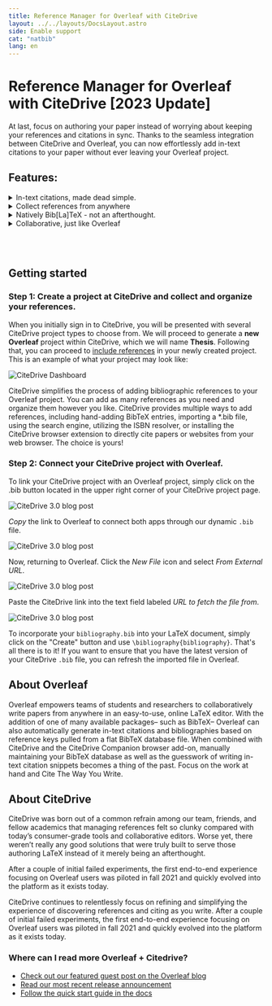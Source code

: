 ```yaml
---
title: Reference Manager for Overleaf with CiteDrive
layout: ../../layouts/DocsLayout.astro
side: Enable support
cat: "natbib"
lang: en
---
```



# Reference Manager for Overleaf with CiteDrive [2023 Update]

At last, focus on authoring your paper instead of worrying about keeping your references and citations in sync. Thanks to the seamless integration between CiteDrive and Overleaf, you can now effortlessly add in-text citations to your paper without ever leaving your Overleaf project.

## Features:

<details>
<summary>In-text citations, made dead simple.</summary>
With the help of the CiteDrive Companion browser add-on, inserting in-text citations to your Overleaf paper is a snap. Simply place your cursor within the editor, click the “insert citation” button along the top of the screen, select the reference of interest and confirm.
</details>
<details>

<summary>Collect references from anywhere</summary>
CiteDrive Companion improves life outside the editor as well by empowering you to quickly collect references where you find them. Whether you prefer to use PubMed, Google Scholar or other resources for discovering references, you can quickly generate, customize and add BibTeX entries to your project and immediately make them available for citation in your Overleaf paper.
</details>

<details>
<summary>Natively Bib[La]TeX - not an afterthought.</summary>
Most reference managers with BibTeX / BibLaTeX support do so as a conversion or translation and you lose out on much of the benefit and rich control offered by handcrafting your references. Because CiteDrive is built natively for Bib[La]TeX, you maintain full control and can leverage custom fields as you please. You shouldn’t be forced to choose between ease and utility.
</details>

<details>
<summary>Collaborative, just like Overleaf</summary>
We believe collaborative writing and collaborative reference management go hand-in-hand. Add collaborators to your CiteDrive project just as you would with your Overleaf paper so collecting references can be a team effort.
</details>

<br></br>

## Getting started

### Step 1: Create a project at CiteDrive and collect and organize your references.

When you initially sign in to CiteDrive, you will be presented with several CiteDrive project types to choose from. We will proceed to generate a **new Overleaf** project within CiteDrive, which we will name **Thesis**. Following that, you can proceed to [include references](https://medium.com/@citedrive/adding-bibliographic-references-to-overleaf-with-citedrive-325f131e3ca2) in your newly created project. This is an example of what your project may look like:

![CiteDrive Dashboard](/assets/blog/citedrive-example-project-with-bibtex-or-biblatex-entries-for-overleaf.png)

CiteDrive simplifies the process of adding bibliographic references to your Overleaf project. You can add as many references as you need and organize them however you like. CiteDrive provides multiple ways to add references, including hand-adding BibTeX entries, importing a *.bib file, using the search engine, utilizing the ISBN resolver, or installing the CiteDrive browser extension to directly cite papers or websites from your web browser. The choice is yours!
### Step 2: Connect your CiteDrive project with Overleaf.

To link your CiteDrive project with an Overleaf project, simply click on the .bib button located in the upper right corner of your CiteDrive project page.

![CiteDrive 3.0 blog post](/assets/blog/connect-your-citedrive-project-with-overleaf.png)

*Copy* the link to Overleaf to connect both apps through our dynamic `.bib` file.

![CiteDrive 3.0 blog post](/assets/blog/copy-citedrive-link-to-overleaf.png)

Now, returning to Overleaf. Click the *New File* icon and select *From External URL*.

![CiteDrive 3.0 blog post](/assets/blog/overleaf-create-a-new-file.png)

Paste the CiteDrive link into the text field labeled *URL to fetch the file from*.

![CiteDrive 3.0 blog post](/assets/blog/overleaf-url-to-fetch-the-file-from.png)

To incorporate your `bibliography.bib` into your LaTeX document, simply click on the "Create" button and use `\bibliography{bibliography}`. That's all there is to it! If you want to ensure that you have the latest version of your CiteDrive `.bib` file, you can refresh the imported file in Overleaf.

## About Overleaf

Overleaf empowers teams of students and researchers to collaboratively write papers from anywhere in an easy-to-use, online LaTeX editor. With the addition of one of many available packages– such as BibTeX– Overleaf can also automatically generate in-text citations and bibliographies based on reference keys pulled from a flat BibTeX database file. When combined with CiteDrive and the CiteDrive Companion browser add-on, manually maintaining your BibTeX database as well as the guesswork of writing in-text citation snippets becomes a thing of the past. Focus on the work at hand and Cite The Way You Write.

## About CiteDrive

CiteDrive was born out of a common refrain among our team, friends, and fellow academics that managing references felt so clunky compared with today’s consumer-grade tools and collaborative editors. Worse yet, there weren’t really any good solutions that were truly built to serve those authoring LaTeX instead of it merely being an afterthought.

After a couple of initial failed experiments, the first end-to-end experience focusing on Overleaf users was piloted in fall 2021 and quickly evolved into the platform as it exists today.

CiteDrive continues to relentlessly focus on refining and simplifying the experience of discovering references and citing as you write. After a couple of initial failed experiments, the first end-to-end experience focusing on Overleaf users was piloted in fall 2021 and quickly evolved into the platform as it exists today.

### Where can I read more Overleaf + Citedrive?

- [Check out our featured guest post on the Overleaf blog](https://www.overleaf.com/blog/citedrive-easy-reference-management-for-overleaf)
- [Read our most recent release announcement](https://citedrive.medium.com/citedrive-january-2022-release-497d3a5abdb6)
- [Follow the quick start guide in the docs](https://docs.citedrive.com/)
